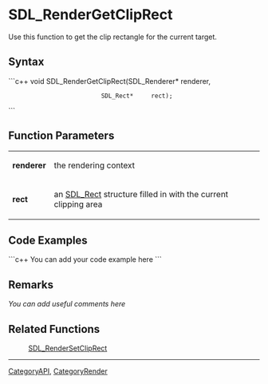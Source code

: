 <!-- pragma section-numbers off -->
<!-- pragma camelcase off -->


<!-- #*^*^*^*^*See http://wiki.libsdl.org/moin.cgi/SGFunctions for details on editing this page*^*^*^*^* -->


= SDL_RenderGetClipRect =
Use this function to get the clip rectangle for the current target.



== Syntax ==
```c++
void SDL_RenderGetClipRect(SDL_Renderer* renderer,
                           SDL_Rect*     rect);
```


== Function Parameters ==
{|
|'''renderer'''
|the rendering context
|-
|'''rect'''
|an [[SDL_Rect]] structure filled in with the current clipping area
|}


== Code Examples ==
```c++
You can add your code example here
```


== Remarks ==
''You can add useful comments here''


== Related Functions ==
:[[SDL_RenderSetClipRect]]

----
[[CategoryAPI]], [[CategoryRender]]

